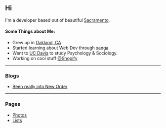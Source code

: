 ## Hi

I'm a developer based out of beautiful [Sacramento](https://www.google.com/maps/place/Sacramento,+CA/@38.5616505,-121.582995,11z/data=!3m1!4b1!4m5!3m4!1s0x809ac672b28397f9:0x921f6aaa74197fdb!8m2!3d38.5815719!4d-121.4943996).

#### Some Things about Me:

- Grew up in [Oakland, CA](https://www.google.com/maps/place/Oakland,+CA/data=!4m2!3m1!1s0x80857d8b28aaed03:0x71b415d535759367?sa=X&ved=2ahUKEwjn28H-k-H5AhVZDkQIHY8hD9gQ8gF6BQiQARAB)
- Started learning about Web Dev through [xanga](https://xanga.com)
- Went to [UC Davis](https://www.ucdavis.edu/) to study Psychology & Sociology.
- Working on cool stuff [@Shopify](https://www.shopify.com/)

---

### Blogs

- [Been really into New Order](/blog/092422)

---

### Pages

- [Photos](/photos)
- [Lists](/lists)
